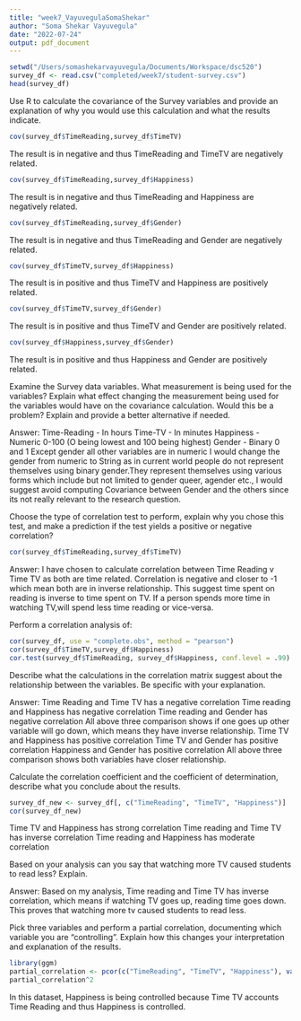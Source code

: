 ```yaml
---
title: "week7_VayuvegulaSomaShekar"
author: "Soma Shekar Vayuvegula"
date: "2022-07-24"
output: pdf_document
---
```


```r
setwd("/Users/somashekarvayuvegula/Documents/Workspace/dsc520")
survey_df <- read.csv("completed/week7/student-survey.csv")
head(survey_df)
```
Use R to calculate the covariance of the Survey variables and provide an explanation of why you would use this calculation and what the results indicate.
```r
cov(survey_df$TimeReading,survey_df$TimeTV)
```
The result is in negative and thus TimeReading and TimeTV are negatively related.
```r
cov(survey_df$TimeReading,survey_df$Happiness)
```
The result is in negative and thus TimeReading and Happiness are negatively related.
```r
cov(survey_df$TimeReading,survey_df$Gender)
```
The result is in negative and thus TimeReading and Gender are negatively related.
```r
cov(survey_df$TimeTV,survey_df$Happiness)
```
The result is in positive and thus TimeTV and Happiness are positively related.
```r
cov(survey_df$TimeTV,survey_df$Gender)
```
The result is in positive and thus TimeTV and Gender are positively related.
```r
cov(survey_df$Happiness,survey_df$Gender)
```
The result is in positive and thus Happiness and Gender are positively related.

Examine the Survey data variables. What measurement is being used for the variables? 
Explain what effect changing the measurement being used for the variables would have on the covariance calculation. Would this be a problem? Explain and provide a better alternative if needed.

Answer:
Time-Reading - In hours
Time-TV - In minutes
Happiness - Numeric 0-100 (O being lowest and 100 being highest)
Gender - Binary 0 and 1
Except gender all other variables are in numeric
I would change the gender from numeric to String as in current world people do not represent 
themselves using binary gender.They represent themselves using various forms which include but 
not limited to gender queer, agender etc.,
I would suggest avoid computing Covariance between Gender and the others since its not really 
relevant to the research question.


Choose the type of correlation test to perform, explain why you chose this test, and make a 
prediction if the test yields a positive or negative correlation?
```r
cor(survey_df$TimeReading,survey_df$TimeTV)
```
Answer:
I have chosen to calculate correlation between Time Reading v Time TV as both are time related.
Correlation is negative and closer to -1 which mean both are in inverse relationship. This suggest time spent on reading is inverse to time spent on TV. If a person spends more time in watching TV,will spend less time reading or vice-versa.


Perform a correlation analysis of:
```r
cor(survey_df, use = "complete.obs", method = "pearson")
cor(survey_df$TimeTV,survey_df$Happiness)
cor.test(survey_df$TimeReading, survey_df$Happiness, conf.level = .99)
```

Describe what the calculations in the correlation matrix suggest about the relationship 
between the variables. Be specific with your explanation.

Answer:
Time Reading and Time TV has a negative correlation
Time reading and Happiness has negative correlation
Time reading and Gender has negative correlation
All above three comparison shows if one goes up other variable will go down, which means they 
have inverse relationship.
Time TV and Happiness has positive correlation
Time TV and Gender has positive correlation
Happiness and Gender has positive correlation
All above three comparison shows both variables have closer relationship.

Calculate the correlation coefficient and the coefficient of determination, describe what you 
conclude about the results.
```r
survey_df_new <- survey_df[, c("TimeReading", "TimeTV", "Happiness")]
cor(survey_df_new)
```

Time TV and Happiness has strong correlation
Time reading and Time TV has inverse correlation
Time reading and Happiness has moderate correlation

Based on your analysis can you say that watching more TV caused students to read less? Explain.

Answer:
Based on my analysis, Time reading and Time TV has inverse correlation, which means if watching 
TV goes up, reading time goes down. This proves that watching more tv caused students to read less.

Pick three variables and perform a partial correlation, documenting which variable you are "controlling". 
Explain how this changes your interpretation and explanation of the results.
```r
library(ggm)
partial_correlation <- pcor(c("TimeReading", "TimeTV", "Happiness"), var(survey_df_new))
partial_correlation^2
```
In this dataset, Happiness is being controlled because Time TV accounts Time Reading and 
thus Happiness is controlled.
